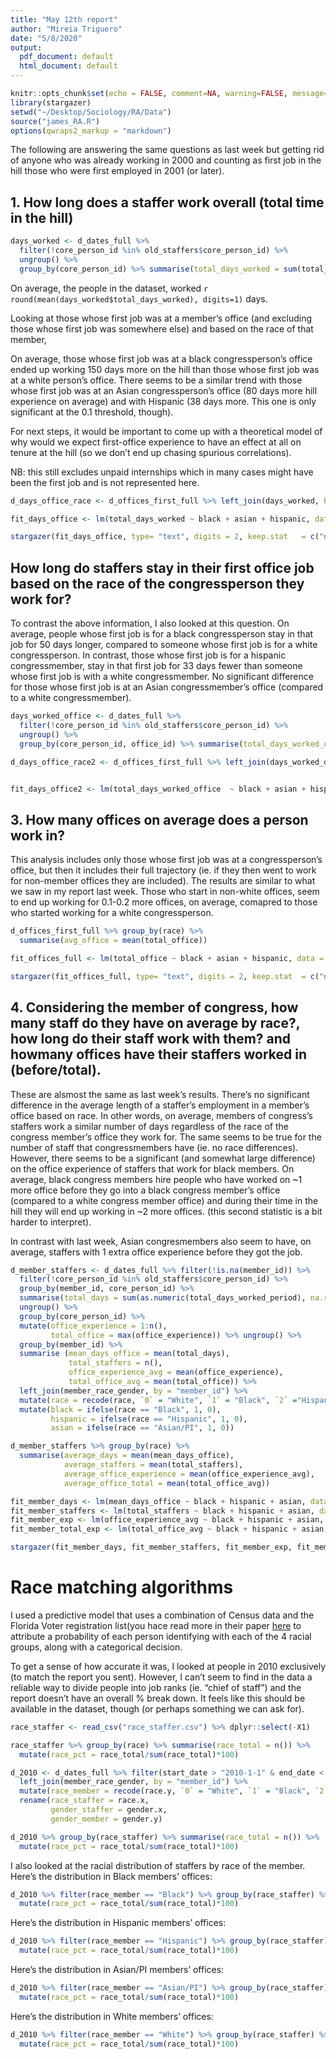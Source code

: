 ```yaml
---
title: "May 12th report"
author: "Mireia Triguero"
date: "5/8/2020"
output:
  pdf_document: default
  html_document: default
---
```


```r
knitr::opts_chunk$set(echo = FALSE, comment=NA, warning=FALSE, message=FALSE)
library(stargazer)
setwd("~/Desktop/Sociology/RA/Data")
source("james_RA.R")
options(qwraps2_markup = "markdown")

```
The following are answering the same questions as last week but getting rid of anyone who was already working in 2000 and counting as first job in the hill those who were first employed in 2001 (or later).

## 1. How long does a staffer work overall (total time in the hill)
```r
days_worked <- d_dates_full %>% 
  filter(!core_person_id %in% old_staffers$core_person_id) %>%
  ungroup() %>%
  group_by(core_person_id) %>% summarise(total_days_worked = sum(total_days_worked_period))


```


On average, the people in the dataset, worked `r round(mean(days_worked$total_days_worked), digits=1)` days. 

Looking at those whose first job was at a member's office (and excluding those whose first job was somewhere else) and based on the race of that member, 

On average, those whose first job was at a black congressperson's office ended up working 150 days more on the hill than those whose first job was at a white person's office. There seems to be a similar trend with those whose first job was at an Asian congressperson's office (80 days more hill experience on average) and with Hispanic (38 days more. This one is only significant at the 0.1 threshold, though).

For next steps, it would be important to come up with a theoretical model of why would we expect first-office experience to have an effect at all on tenure at the hill (so we don't end up chasing spurious correlations). 

NB: this still excludes unpaid internships which in many cases might have been the first job and is not represented here. 


```r

d_days_office_race <- d_offices_first_full %>% left_join(days_worked, by ="core_person_id")

fit_days_office <- lm(total_days_worked ~ black + asian + hispanic, data = d_days_office_race)

stargazer(fit_days_office, type= "text", digits = 2, keep.stat	 = c("n"), no.space = T)

```
## How long do staffers stay in their first office job based on the race of the congressperson they work for?

To contrast the above information, I also looked at this question. On average, people whose first job is for a black congressperson stay in that job for 50 days longer, compared to someone whose first job is for a white congressperson. In contrast, those whose first job is for a hispanic congressmember, stay in that first job for 33 days fewer than someone whose first job is with a white congressmember. No significant difference for those whose first job is at an Asian congressmember's office (compared to a white congressmember). 
```r

days_worked_office <- d_dates_full %>% 
  filter(!core_person_id %in% old_staffers$core_person_id) %>%
  ungroup() %>%
  group_by(core_person_id, office_id) %>% summarise(total_days_worked_office = sum(total_days_worked_period))

d_days_office_race2 <- d_offices_first_full %>% left_join(days_worked_office, by ="core_person_id")


fit_days_office2 <- lm(total_days_worked_office  ~ black + asian + hispanic, data = d_days_office_race2)


```


## 3. How many offices on average does a person work in? 

This analysis includes only those whose first job was at a congressperson's office, but then it includes their full trajectory (ie. if they then went to work for non-member offices they are included). The results are similar to what we saw in my report last week. Those who start in non-white offices, seem to end up working for 0.1-0.2 more offices, on average, comapred to those who started working for a white congressperson.



```r
d_offices_first_full %>% group_by(race) %>% 
  summarise(avg_office = mean(total_office))

fit_offices_full <- lm(total_office ~ black + asian + hispanic, data = d_offices_first_full)

stargazer(fit_offices_full, type= "text", digits = 2, keep.stat	 = c("n","ser"), no.space = T)
```

## 4. Considering the member of congress, how many staff do they have on average by race?, how long do their staff work with them? and howmany offices have their staffers worked in (before/total). 

These are alsmost the same as last week's results. There's no significant difference in the average length of a staffer's employment in a member's office based on race. In other words, on average, members of congress's staffers work a similar number of days regardless of the race of the congress member's office they work for. The same seems to be true for the number of staff that congressmembers have (ie. no race differences). However, there seems to be a significant (and somewhat large difference) on the office experience of staffers that work for black members. On average, black congress members hire people who have worked on ~1 more office before they go into a black congress member's office (compared to a white congress member office) and during their time in the hill they will end up working in ~2 more offices. (this second statistic is a bit harder to interpret). 

In contrast with last week, Asian congresmembers also seem to have, on average, staffers with 1 extra office experience before they got the job. 


```r

d_member_staffers <- d_dates_full %>% filter(!is.na(member_id)) %>%
  filter(!core_person_id %in% old_staffers$core_person_id) %>%
  group_by(member_id, core_person_id) %>% 
  summarise(total_days = sum(as.numeric(total_days_worked_period), na.rm = T)) %>%
  ungroup() %>%
  group_by(core_person_id) %>%
  mutate(office_experience = 1:n(),
         total_office = max(office_experience)) %>% ungroup() %>%
  group_by(member_id) %>%
  summarise (mean_days_office = mean(total_days),
             total_staffers = n(),
             office_experience_avg = mean(office_experience),
             total_office_avg = mean(total_office)) %>%
  left_join(member_race_gender, by = "member_id") %>%
  mutate(race = recode(race, `0` = "White", `1` = "Black", `2` ="Hispanic", `3`="Asian/PI")) %>% ungroup()  %>%
  mutate(black = ifelse(race == "Black", 1, 0),
         hispanic = ifelse(race == "Hispanic", 1, 0),
         asian = ifelse(race == "Asian/PI", 1, 0))

d_member_staffers %>% group_by(race) %>%
  summarise(average_days = mean(mean_days_office), 
            average_staffers = mean(total_staffers),
            average_office_experience = mean(office_experience_avg),
            average_office_total = mean(total_office_avg))

fit_member_days <- lm(mean_days_office ~ black + hispanic + asian, data = d_member_staffers) 
fit_member_staffers <- lm(total_staffers ~ black + hispanic + asian, data = d_member_staffers) 
fit_member_exp <- lm(office_experience_avg ~ black + hispanic + asian, data = d_member_staffers) 
fit_member_total_exp <- lm(total_office_avg ~ black + hispanic + asian, data = d_member_staffers) 

stargazer(fit_member_days, fit_member_staffers, fit_member_exp, fit_member_total_exp, type= "text", digits = 2, keep.stat	 = c("n"),  no.space=TRUE, column.sep.width="-12pt")

```

# Race matching algorithms

I used a predictive model that uses a combination of Census data and the Florida Voter registration list(you hace read more in their paper [here](https://arxiv.org/pdf/1805.02109.pdf) to attribute a probability of each person identifying with each of the 4 racial groups, along with a categorical decision. 

To get a sense of how accurate it was, I looked at people in 2010 exclusively (to match the report you sent). However, I can't seem to find in the data a reliable way to divide people into job ranks (ie. "chief of staff") and the report doesn't have an overall % break down. It feels like this should be available in the dataset, though (or perhaps something we can ask for).

```r
race_staffer <- read_csv("race_staffer.csv") %>% dplyr::select(-X1)

race_staffer %>% group_by(race) %>% summarise(race_total = n()) %>%
  mutate(race_pct = race_total/sum(race_total)*100)

```

```r

d_2010 <- d_dates_full %>% filter(start_date > "2010-1-1" & end_date < "2010-12-31") %>% left_join(race_staffer, by="core_person_id") %>%
  left_join(member_race_gender, by = "member_id") %>%
  mutate(race_member = recode(race.y, `0` = "White", `1` = "Black", `2` ="Hispanic", `3`="Asian/PI")) %>%
  rename(race_staffer = race.x,
         gender_staffer = gender.x,
         gender_member = gender.y)

d_2010 %>% group_by(race_staffer) %>% summarise(race_total = n()) %>%
  mutate(race_pct = race_total/sum(race_total)*100)

```
I also looked at the racial distribution of staffers by race of the member. 
Here's the distribution in Black members' offices:
```r

d_2010 %>% filter(race_member == "Black") %>% group_by(race_staffer) %>% summarise(race_total = n()) %>%
  mutate(race_pct = race_total/sum(race_total)*100)


```

Here's the distribution in Hispanic members' offices:

```r

d_2010 %>% filter(race_member == "Hispanic") %>% group_by(race_staffer) %>% summarise(race_total = n()) %>%
  mutate(race_pct = race_total/sum(race_total)*100)


```

Here's the distribution in Asian/PI members' offices:
```r

d_2010 %>% filter(race_member == "Asian/PI") %>% group_by(race_staffer) %>% summarise(race_total = n()) %>%
  mutate(race_pct = race_total/sum(race_total)*100)

```

Here's the distribution in White members' offices:

```r

d_2010 %>% filter(race_member == "White") %>% group_by(race_staffer) %>% summarise(race_total = n()) %>%
  mutate(race_pct = race_total/sum(race_total)*100)

```


